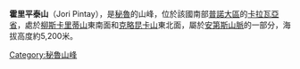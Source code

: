 {{Coord|13|43|53|S|70|43|19|W|display=title}}

'''霍里平泰山'''（Jori Pintay），是[[秘魯|秘魯]]的山峰，位於該國南部[[普諾大區|普諾大區]]的[[卡拉瓦亞省|卡拉瓦亞省]]，處於[[柳斯卡里蒂山_(庫斯科-普諾)|柳斯卡里蒂山]]東南面和[[克略昆卡山|克略昆卡山]]東北面，屬於[[安第斯山脈|安第斯山脈]]的一部分，海拔高度約5,200米。

{{Peru-geo-stub}}
[[Category:秘魯山峰|Category:秘魯山峰]]